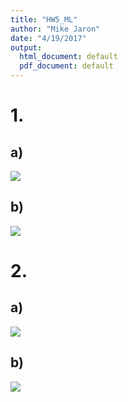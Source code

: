 ```yaml
---
title: "HW5_ML"
author: "Mike Jaron"
date: "4/19/2017"
output:
  html_document: default
  pdf_document: default
---
```


# 1.
## a)
![](hw5_1a.png)

## b)
![](hw5_1b.png)


# 2.
## a)
![](hw5_2a.png)


## b)
![](hw5_2b.png)
